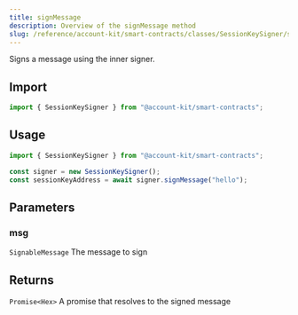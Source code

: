 ```yaml
---
title: signMessage
description: Overview of the signMessage method
slug: /reference/account-kit/smart-contracts/classes/SessionKeySigner/signMessage
---
```



Signs a message using the inner signer.

## Import

```ts
import { SessionKeySigner } from "@account-kit/smart-contracts";
```

## Usage

```ts
import { SessionKeySigner } from "@account-kit/smart-contracts";

const signer = new SessionKeySigner();
const sessionKeyAddress = await signer.signMessage("hello");
```

## Parameters

### msg

`SignableMessage`
The message to sign

## Returns

`Promise<Hex>`
A promise that resolves to the signed message
